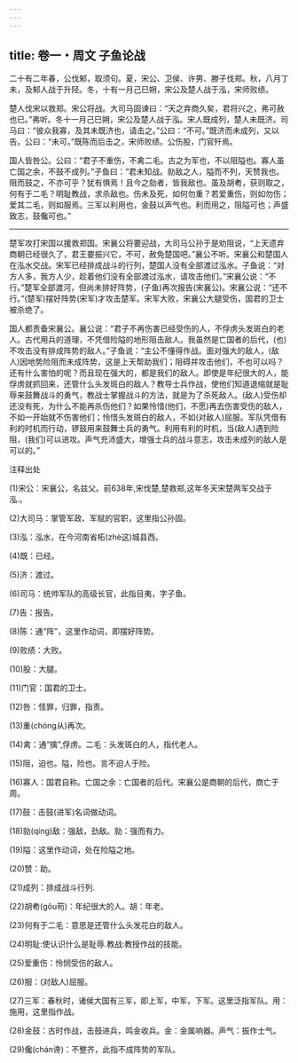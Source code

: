```yaml
---
---
---
```

title: 卷一・周文 子鱼论战
---

二十有二年春，公伐邾，取须句。夏，宋公、卫侯、许男、滕子伐郑。秋，八月丁未，及邾人战于升陉。冬，十有一月己巳朔，宋公及楚人战于泓，宋师败绩。

楚人伐宋以救郑。宋公将战。大司马固谏曰：“天之弃商久矣，君将兴之，弗可赦也已。”弗听。冬十一月己巳朔，宋公及楚人战于泓。宋人既成列，楚人未既济。司马曰：“彼众我寡，及其未既济也，请击之。”公曰：“不可。”既济而未成列，又以告。公曰：“未可。”既陈而后击之，宋师败绩。公伤股，门官歼焉。

国人皆咎公。公曰：“君子不重伤，不禽二毛。古之为军也，不以阻隘也。寡人虽亡国之余，不鼓不成列。”子鱼曰：“君未知战。勍敌之人，隘而不列，天赞我也。阻而鼓之，不亦可乎？犹有惧焉！且今之勍者，皆我敌也。虽及胡耇，获则取之，何有于二毛？明耻教战，求杀敌也。伤未及死，如何勿重？若爱重伤，则如勿伤；爱其二毛，则如服焉。三军以利用也，金鼓以声气也。利而用之，阻隘可也；声盛致志，鼓儳可也。”

----------------

楚军攻打宋国以援救郑国。宋襄公将要迎战，大司马公孙于是劝阻说，“上天遗弃商朝已经很久了，君王要振兴它，不可，赦免楚国吧。”襄公不听。宋襄公和楚国人在泓水交战。宋军已经排成战斗的行列，楚国人没有全部渡过泓水。子鱼说：“对方人多，我方人少，趁着他们没有全部渡过泓水，请攻击他们。”宋襄公说：“不行。”楚军全部渡河，但尚未排好阵势，(子鱼)再次报告(宋襄公)。宋襄公说：“还不行。”(楚军)摆好阵势(宋军)才攻击楚军。宋军大败，宋襄公大腿受伤，国君的卫士被杀绝了。

国人都责备宋襄公。襄公说：“君子不再伤害已经受伤的人，不俘虏头发斑白的老人。古代用兵的道理，不凭借险隘的地形阻击敌人。我虽然是亡国者的后代，(也)不攻击没有排成阵势的敌人。”子鱼说：“主公不懂得作战。面对强大的敌人，(敌人)因地势险阻而未成阵势，这是上天帮助我们；阻碍并攻击他们，不也可以吗？还有什么害怕的呢？而且现在强大的，都是我们的敌人。即使是年纪很大的人，能俘虏就抓回来，还管什么头发斑白的敌人？教导士兵作战，使他们知道退缩就是耻辱来鼓舞战斗的勇气，教战士掌握战斗的方法，就是为了杀死敌人。(敌人)受伤却还没有死，为什么不能再杀伤他们？如果怜惜(他们，不愿)再去伤害受伤的敌人，不如一开始就不伤害他们；怜惜头发斑白的敌人，不如(对敌人)屈服。军队凭借有利的时机而行动，锣鼓用来鼓舞士兵的勇气。利用有利的时机，当(敌人)遇到险阻，(我们)可以进攻。声气充沛盛大，增强士兵的战斗意志，攻击未成列的敌人是可以的。”

注释出处

(1)宋公：宋襄公，名兹父。前638年,宋伐楚,楚救郑,这年冬天宋楚两军交战于泓.。

(2)大司马：掌管军政、军赋的官职，这里指公孙固。

(3)泓：泓水，在今河南省柘(zhè这)城县西。

(4)既：已经。

(5)济：渡过。

(6)司马：统帅军队的高级长官，此指目夷，字子鱼。

(7)告：报告。

(8)陈：通“阵”，这里作动词，即摆好阵势。

(9)败绩：大败。

(10)股：大腿。

(11)门官：国君的卫士。

(12)咎：怪罪，归罪，指责。

(13)重(chóng从)再次。

(14)禽：通“擒”,俘虏。二毛：头发斑白的人，指代老人。

(15)阻，迫也。隘，险也。言不迫人于险。

(16)寡人：国君自称。亡国之余：亡国者的后代。宋襄公是商朝的后代，商亡于周。

(17)鼓：击鼓(进军)名词做动词。

(18)勍(qíng)敌：强敌，劲敌。勍：强而有力。

(19)隘：这里作动词，处在险隘之地。

(20)赞：助。

(21)成列：排成战斗行列.

(22)胡耇(gǒu苟)：年纪很大的人。胡：年老。

(23)何有于二毛：意思是还管什么头发花白的敌人。

(24)明耻:使认识什么是耻辱.教战:教授作战的技能。

(25)爱重伤：怜悯受伤的敌人。

(26)服：(对敌人)屈服。

(27)三军：春秋时，诸侯大国有三军，即上军，中军，下军。这里泛指军队。用：施用，这里指作战。

(28)金鼓：古时作战，击鼓进兵，鸣金收兵。金：金属响器。声气：振作士气。

(29)儳(chán谗)：不整齐，此指不成阵势的军队。

